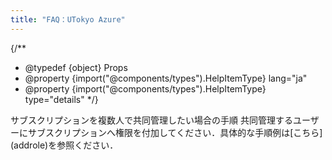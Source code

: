 ```yaml
---
title: "FAQ：UTokyo Azure"
---
```



{/**
  * @typedef {object} Props
  * @property {import("@components/types").HelpItemType} lang="ja"
  * @property {import("@components/types").HelpItemType} type="details"
  */}

<HelpItem lang="ja" type={props.type}>
  <Fragment slot="problem">サブスクリプションを複数人で共同管理したい場合の手順</Fragment>
  <Fragment slot="solution">共同管理するユーザーにサブスクリプションへ権限を付加してください．具体的な手順例は[こちら](addrole)を参照ください．</Fragment>
</HelpItem>
